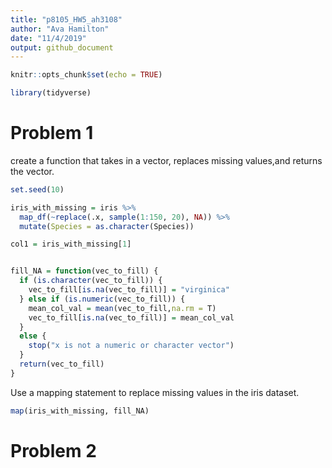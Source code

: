 ```yaml
---
title: "p8105_HW5_ah3108"
author: "Ava Hamilton"
date: "11/4/2019"
output: github_document
---
```


```r
knitr::opts_chunk$set(echo = TRUE)

library(tidyverse)

```


# Problem 1

create a function that takes in a vector, replaces missing values,and returns the vector.

```r
set.seed(10)

iris_with_missing = iris %>% 
  map_df(~replace(.x, sample(1:150, 20), NA)) %>%
  mutate(Species = as.character(Species))

col1 = iris_with_missing[1]


fill_NA = function(vec_to_fill) {
  if (is.character(vec_to_fill)) {
    vec_to_fill[is.na(vec_to_fill)] = "virginica"
  } else if (is.numeric(vec_to_fill)) {
    mean_col_val = mean(vec_to_fill,na.rm = T)
    vec_to_fill[is.na(vec_to_fill)] = mean_col_val
  }
  else {
    stop("x is not a numeric or character vector")
  }
  return(vec_to_fill)
}


```

Use a mapping statement to replace missing values in the iris dataset.
```r

map(iris_with_missing, fill_NA)

```


# Problem 2
